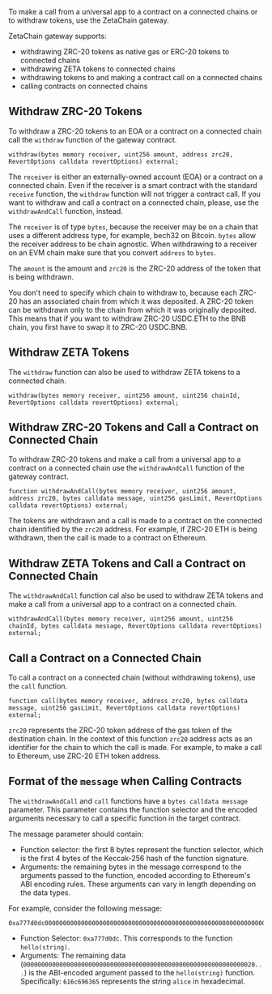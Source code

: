 To make a call from a universal app to a contract on a connected chains or to
withdraw tokens, use the ZetaChain gateway.

ZetaChain gateway supports:

- withdrawing ZRC-20 tokens as native gas or ERC-20 tokens to connected chains
- withdrawing ZETA tokens to connected chains
- withdrawing tokens to and making a contract call on a connected chains
- calling contracts on connected chains

## Withdraw ZRC-20 Tokens

To withdraw a ZRC-20 tokens to an EOA or a contract on a connected chain call
the `withdraw` function of the gateway contract.

```solidity
withdraw(bytes memory receiver, uint256 amount, address zrc20, RevertOptions calldata revertOptions) external;
```

The `receiver` is either an externally-owned account (EOA) or a contract on a
connected chain. Even if the receiver is a smart contract with the standard
`receive` function, the `withdraw` function will not trigger a contract call. If
you want to withdraw and call a contract on a connected chain, please, use the
`withdrawAndCall` function, instead.

The `receiver` is of type `bytes`, because the receiver may be on a chain that
uses a different address type, for example, bech32 on Bitcoin. `bytes` allow the
receiver address to be chain agnostic. When withdrawing to a receiver on an EVM
chain make sure that you convert `address` to `bytes`.

The `amount` is the amount and `zrc20` is the ZRC-20 address of the token that
is being withdrawn.

You don't need to specify which chain to withdraw to, because each ZRC-20 has an
associated chain from which it was deposited. A ZRC-20 token can be withdrawn
only to the chain from which it was originally deposited. This means that if you
want to withdraw ZRC-20 USDC.ETH to the BNB chain, you first have to swap it to
ZRC-20 USDC.BNB.

## Withdraw ZETA Tokens

The `withdraw` function can also be used to withdraw ZETA tokens to a connected
chain.

```
withdraw(bytes memory receiver, uint256 amount, uint256 chainId, RevertOptions calldata revertOptions) external;
```

## Withdraw ZRC-20 Tokens and Call a Contract on Connected Chain

To withdraw ZRC-20 tokens and make a call from a universal app to a contract on
a connected chain use the `withdrawAndCall` function of the gateway contract.

```solidity
function withdrawAndCall(bytes memory receiver, uint256 amount, address zrc20, bytes calldata message, uint256 gasLimit, RevertOptions calldata revertOptions) external;
```

The tokens are withdrawn and a call is made to a contract on the connected chain
identified by the `zrc20` address. For example, if ZRC-20 ETH is being
withdrawn, then the call is made to a contract on Ethereum.

## Withdraw ZETA Tokens and Call a Contract on Connected Chain

The `withdrawAndCall` function cal also be used to withdraw ZETA tokens and make
a call from a universal app to a contract on a connected chain.

```solidity
withdrawAndCall(bytes memory receiver, uint256 amount, uint256 chainId, bytes calldata message, RevertOptions calldata revertOptions) external;
```

## Call a Contract on a Connected Chain

To call a contract on a connected chain (without withdrawing tokens), use the
`call` function.

```solidity
function call(bytes memory receiver, address zrc20, bytes calldata message, uint256 gasLimit, RevertOptions calldata revertOptions) external;
```

`zrc20` represents the ZRC-20 token address of the gas token of the destination
chain. In the context of this function `zrc20` address acts as an identifier for
the chain to which the call is made. For example, to make a call to Ethereum,
use ZRC-20 ETH token address.

## Format of the `message` when Calling Contracts

The `withdrawAndCall` and `call` functions have a `bytes calldata message`
parameter. This parameter contains the function selector and the encoded
arguments necessary to call a specific function in the target contract.

The message parameter should contain:

- Function selector: the first 8 bytes represent the function selector, which is
  the first 4 bytes of the Keccak-256 hash of the function signature.
- Arguments: the remaining bytes in the message correspond to the arguments
  passed to the function, encoded according to Ethereum's ABI encoding rules.
  These arguments can vary in length depending on the data types.

For example, consider the following message:

```
0xa777d0dc00000000000000000000000000000000000000000000000000000000000000200000000000000000000000000000000000000000000000000000000000000005616c696365000000000000000000000000000000000000000000000000000000
```

- Function Selector: `0xa777d0dc`. This corresponds to the function
  `hello(string)`.
- Arguments: The remaining data
  (`0000000000000000000000000000000000000000000000000000000000000020...`) is the
  ABI-encoded argument passed to the `hello(string)` function. Specifically:
  `616c696365` represents the string `alice` in hexadecimal.
